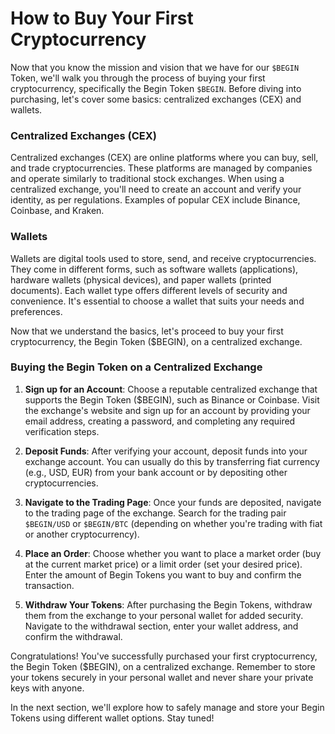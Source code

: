 # How to Buy Your First Cryptocurrency

Now that you know the mission and vision that we have for our `$BEGIN` Token, we'll walk you through the process of buying your first cryptocurrency, specifically the Begin Token `$BEGIN`. Before diving into purchasing, let's cover some basics: centralized exchanges (CEX) and wallets.

### Centralized Exchanges (CEX)

Centralized exchanges (CEX) are online platforms where you can buy, sell, and trade cryptocurrencies. These platforms are managed by companies and operate similarly to traditional stock exchanges. When using a centralized exchange, you'll need to create an account and verify your identity, as per regulations. Examples of popular CEX include Binance, Coinbase, and Kraken.

### Wallets

Wallets are digital tools used to store, send, and receive cryptocurrencies. They come in different forms, such as software wallets (applications), hardware wallets (physical devices), and paper wallets (printed documents). Each wallet type offers different levels of security and convenience. It's essential to choose a wallet that suits your needs and preferences.

Now that we understand the basics, let's proceed to buy your first cryptocurrency, the Begin Token ($BEGIN), on a centralized exchange.

### Buying the Begin Token on a Centralized Exchange

1. **Sign up for an Account**: Choose a reputable centralized exchange that supports the Begin Token ($BEGIN), such as Binance or Coinbase. Visit the exchange's website and sign up for an account by providing your email address, creating a password, and completing any required verification steps.

2. **Deposit Funds**: After verifying your account, deposit funds into your exchange account. You can usually do this by transferring fiat currency (e.g., USD, EUR) from your bank account or by depositing other cryptocurrencies.

3. **Navigate to the Trading Page**: Once your funds are deposited, navigate to the trading page of the exchange. Search for the trading pair `$BEGIN/USD` or `$BEGIN/BTC` (depending on whether you're trading with fiat or another cryptocurrency).

4. **Place an Order**: Choose whether you want to place a market order (buy at the current market price) or a limit order (set your desired price). Enter the amount of Begin Tokens you want to buy and confirm the transaction.

5. **Withdraw Your Tokens**: After purchasing the Begin Tokens, withdraw them from the exchange to your personal wallet for added security. Navigate to the withdrawal section, enter your wallet address, and confirm the withdrawal.

Congratulations! You've successfully purchased your first cryptocurrency, the Begin Token ($BEGIN), on a centralized exchange. Remember to store your tokens securely in your personal wallet and never share your private keys with anyone.

In the next section, we'll explore how to safely manage and store your Begin Tokens using different wallet options. Stay tuned!